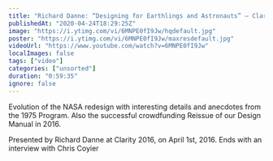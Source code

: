 ```yaml
---
title: "Richard Danne: “Designing for Earthlings and Astronauts” — Clarity 2016"
publishedAt: "2020-04-24T18:29:25Z"
image: "https://i.ytimg.com/vi/6MNPE0fI9Jw/hqdefault.jpg"
poster: "https://i.ytimg.com/vi/6MNPE0fI9Jw/maxresdefault.jpg"
videoUrl: "https://www.youtube.com/watch?v=6MNPE0fI9Jw"
localImages: false
tags: ["video"]
categories: ["unsorted"]
duration: "0:59:35"
ignore: false
---
```

Evolution of the NASA redesign with interesting details and anecdotes from the 1975 Program. Also the successful crowdfunding Reissue of our Design Manual in 2016.

Presented by Richard Danne at Clarity 2016, on April 1st, 2016. Ends with an interview with Chris Coyier
